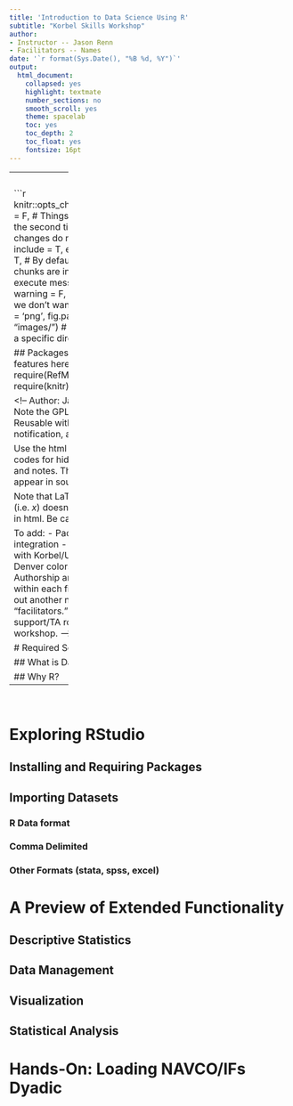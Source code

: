```yaml
---
title: 'Introduction to Data Science Using R'
subtitle: "Korbel Skills Workshop"
author: 
- Instructor -- Jason Renn
- Facilitators -- Names
date: '`r format(Sys.Date(), "%B %d, %Y")`'
output:
  html_document:
    collapsed: yes
    highlight: textmate
    number_sections: no
    smooth_scroll: yes
    theme: spacelab
    toc: yes
    toc_depth: 2
    toc_float: yes
    fontsize: 16pt
---
```


--------------
<br>

```r
knitr::opts_chunk$set(cache = F, # Things run faster... the second time. Reset if changes do not compile
                      include = T, eval = T, echo = T, # By default, code chunks are invisible but still execute 
                      message = F, warning = F, # If it's broke, we don't want to see it
                      dev = 'png', fig.path = "images/") # Save images in a specific directory

## Packages. Add packrat features here
require(RefManageR)
require(knitr)
```

<!--
Author: Jason Renn
Note the GPL-3.0 license. Reusable with permission, notification, and attribution.  

Use the html comment codes for hidden messages and notes. This will still appear in source.  

Note that LaTeX math mode, (i.e. $x$) doesn't always work in html. Be careful.  

To add: 
- Packrat integration
- Custom .css with Korbel/University of Denver colors and images
- Authorship and license within each file? 
- Figure out another name for "facilitators." Essentially a support/TA role within the workshop. 
-->

# Required Software

## What is Data Science? 

## Why R? 


--------------
<br>

# Exploring RStudio


## Installing and Requiring Packages


## Importing Datasets

### R Data format

### Comma Delimited

### Other Formats (stata, spss, excel)


# A Preview of Extended Functionality 

## Descriptive Statistics

## Data Management

## Visualization 

## Statistical Analysis


# Hands-On: Loading NAVCO/IFs Dyadic




